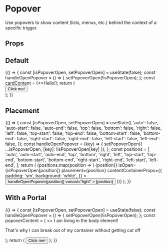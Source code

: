 
<Meta
  title="Components/Popover"
  component={Popover}
/>

# Popover

Use popovers to show content (lists, menus, etc.) behind the context of a specific trigger.

## Props

<ArgsTable of={Popover} />

## Default

<Canvas>
  <Story name="Default">
    {() => {
      const [isPopoverOpen, setPopoverOpen] = useState(false);
      const handleOpenPopover = () => { setPopoverOpen(!isPopoverOpen); };
      const cardContent = (<>Hello!</>);
      return (
        <div>
          <Popover
            content={cardContent}
            isOpen={isPopoverOpen}
            placement="right"
            contentContainerProps={{
              padding: 'sm',
            }}
          >
            <Button onClick={handleOpenPopover} variant="light">Click me!</Button>
          </Popover>
        </div>
      );
    }}
  </Story>
</Canvas>

## Placement

<Canvas>
  <Story name="Placement">
    {() => {
      const [isPopoverOpen, setPopoverOpen] = useState({
        'auto': false,
        'auto-start': false,
        'auto-end': false,
        'top': false,
        'bottom': false,
        'right': false,
        'left': false,
        'top-start': false,
        'top-end': false,
        'bottom-start': false,
        'bottom-end': false,
        'right-start': false,
        'right-end': false,
        'left-start': false,
        'left-end': false,
      });
      const handleOpenPopover = (key) => {
        setPopoverOpen({ ...isPopoverOpen, [key]: !isPopoverOpen[key] });
      };
      const positions = [
        'auto',
        'auto-start',
        'auto-end',
        'top',
        'bottom',
        'right',
        'left',
        'top-start',
        'top-end',
        'bottom-start',
        'bottom-end',
        'right-start',
        'right-end',
        'left-start',
        'left-end',
      ];
      return (
        <Box direction="row" childGap="md" wrap>
          {positions.map(position => (
            <Box
              height="100px"
              padding="5xl"
              display="inline-block"
              key={position}
            >
              <Popover
                content={<>{position}</>}
                isOpen={isPopoverOpen[position]}
                placement={position}
                contentContainerProps={{
                  padding: 'sm',
                  background: 'white',
                }}
              >
                <Button
                  onClick={() => handleOpenPopover(position)}
                  variant="light"
                >
                  {position}
                </Button>
              </Popover>
            </Box>
          ))}
        </Box>
      );
    }}
  </Story>
</Canvas>

## With a Portal

<Canvas>
  <Story name="With a Portal">
    {() => {
      const [isPopoverOpen, setPopoverOpen] = useState(false);
      const handleOpenPopover = () => { setPopoverOpen(!isPopoverOpen); };
      const popoverContent = (
        <>
          <Heading style={{ marginBottom: '0.5rem' }}>I am living in the body element!</Heading>
          <p>That's why I can break out of my container without getting cut off</p>
        </>
      );
      return (
        <Box display="inline-block">
          <Popover
            content={popoverContent}
            isOpen={isPopoverOpen}
            placement="top-start"
            contentContainerProps={{
              padding: 'md',
              background: 'secondary',
              color: 'white',
            }}
            withPortal
          >
            <Button onClick={handleOpenPopover} variant="light">Click me!</Button>
          </Popover>
        </Box>
      );
    }}
  </Story>
</Canvas>